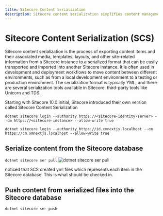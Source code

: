 ```yaml
---
title: Sitecore Content Serialization
description: Sitecore content serialization simplifies content management by allowing developers to easily move content between environments
---
```


# Sitecore Content Serialization (SCS)

Sitecore content serialization is the process of exporting content items and their associated media, templates, layouts, and other site-related information from a Sitecore instance to a serialized
format that can be easily transported and imported into another Sitecore instance. It is often used in development and deployment workflows to move content between different environments, such as from
a local development environment to a testing or production environment. The serialization format is typically YML, and there are several serialization tools available in Sitecore.
 third-party tools like Unicorn and TDS.

Starting with Sitecore 10.0 initial, Sitecore introduced their own version called Sitecore Content Serialization

`dotnet sitecore login --authority https://<sitecore-identity-server> --cm https://<sitecore-instance> --allow-write true`

`dotnet sitecore login --authority https://id.xmnextjs.localhost --cm https://cm.xmnextjs.localhost --allow-write true`

## Serialize content from the Sitecore database
`dotnet sitecore ser pull`
![dotnet sitecore ser pull](../../public/images/serialization/ser-pull.png)

noticed that SCS created yml files which represents each item in the Sitecore database. This is what should be checked in.

## Push content from serialized files into the Sitecore database
`dotnet sitecore ser push`